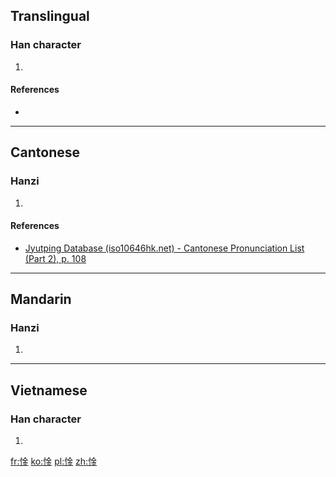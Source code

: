 ==Translingual==

===Han character===
{{Han char|rn=61|rad=心|as=08|sn=11|four=9801<sub>9</sub>|canj=心金 (PC)|ids=⿰[[忄]][[金]]}}

# {{defn|Han|sort=心08}}

====References====
* {{Han ref|kx=0390.180|dkj=10774|dj=0724.160|hdz=42317.010|uh=60CD|ud=24781|bh=D564|bd=54628}}

----

==Cantonese==

===Hanzi===
{{yue-hanzi|jyut=[[gam1]]|y=gam1}}

# {{defn|lang=yue|sort=心08}}

====References====
* [http://www.iso10646hk.net/jp/document/download.jsp Jyutping Database (iso10646hk.net) - Cantonese Pronunciation List (Part 2), p. 108]

----

==Mandarin==

===Hanzi===
{{cmn-hanzi|pin=[[jīn]] ([[jin1]]), [[lán]] ([[lan2]])|wg=chin<sup>1</sup>, lan<sup>2</sup>}}

# {{defn|lang=cmn|sort=心08}}

----

==Vietnamese==

===Han character===
{{vi-readings|rs=心08| hanviet = căm}}

# {{defn|lang=vi|sort=心08}}

[[fr:惍]]
[[ko:惍]]
[[pl:惍]]
[[zh:惍]]
